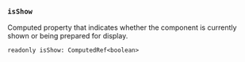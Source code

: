 ### `isShow`

Computed property that indicates whether the component is currently shown or being prepared for display.

```
readonly isShow: ComputedRef<boolean>
```
